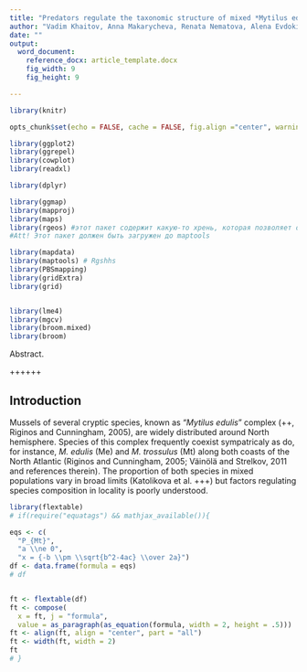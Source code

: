 ```yaml
---
title: "Predators regulate the taxonomic structure of mixed *Mytilus edulis* and *M.trossulus* settlements in the shallow waters of the White Sea"
author: "Vadim Khaitov, Anna Makarycheva, Renata Nematova, Alena Evdokimova"
date: ""
output:
  word_document:
    reference_docx: article_template.docx
    fig_width: 9
    fig_height: 9

---
```


```r
library(knitr)

opts_chunk$set(echo = FALSE, cache = FALSE, fig.align ="center", warning = FALSE, message = FALSE)

library(ggplot2)
library(ggrepel)
library(cowplot)
library(readxl)

library(dplyr)

library(ggmap)
library(mapproj)
library(maps)
library(rgeos) #этот пакет содержит какую-то хрень, которая позволяет обойти проблему пр чтении фалов средсвами maptools. 
#Att! Этот пакет должен быть загружен до maptools

library(mapdata)
library(maptools) # Rgshhs
library(PBSmapping)
library(gridExtra)
library(grid)


library(lme4)
library(mgcv)
library(broom.mixed)
library(broom)


```



Abstract. 

++++++


## Introduction

Mussels of several cryptic species, known as “*Mytilus edulis*” complex (++, Riginos and Cunningham, 2005), are widely distributed around North hemisphere. Species of this complex frequently coexist sympatricaly as do, for instance, *M. edulis* (Me) and *M. trossulus* (Mt) along both coasts of the North Atlantic (Riginos and Cunningham, 2005; Väinölä and Strelkov, 2011 and references therein). The proportion of both species in mixed populations vary in broad limits (Katolikova et al. +++) but factors regulating species composition in locality is poorly understood. 



<!-- ```{r ft.split=FALSE} -->
<!-- library(flextable) -->
<!-- data<-regulartable(head(iris, 10)) -->
<!-- data -->
<!-- ``` -->



```r
library(flextable)
# if(require("equatags") && mathjax_available()){

eqs <- c(
  "P_{Mt}",
  "a \\ne 0",
  "x = {-b \\pm \\sqrt{b^2-4ac} \\over 2a}")
df <- data.frame(formula = eqs)
# df


ft <- flextable(df)
ft <- compose(
  x = ft, j = "formula",
  value = as_paragraph(as_equation(formula, width = 2, height = .5)))
ft <- align(ft, align = "center", part = "all")
ft <- width(ft, width = 2)
ft
# }
```



